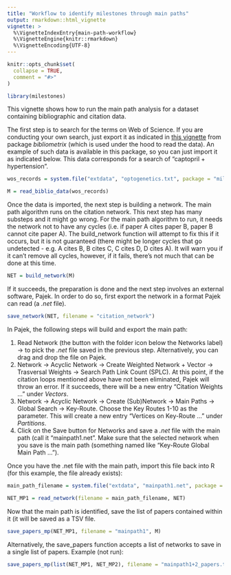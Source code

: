```yaml
---
title: "Workflow to identify milestones through main paths"
output: rmarkdown::html_vignette
vignette: >
  %\VignetteIndexEntry{main-path-workflow}
  %\VignetteEngine{knitr::rmarkdown}
  %\VignetteEncoding{UTF-8}
---
```


```r
knitr::opts_chunk$set(
  collapse = TRUE,
  comment = "#>"
)
```

```r
library(milestones)
```

This vignette shows how to run the main path analysis for a dataset containing bibliographic and citation data.

The first step is to search for the terms on Web of Science. If you are conducting your own search, just export it as indicated in [this vignette](!...) from package *bibliometrix* (which is used under the hood to read the data). An example of such data is available in this package, so you can just import it as indicated below. This data corresponds for a search of "captopril + hypertension".

```r
wos_records = system.file("extdata", "optogenetics.txt", package = "milestones", mustWork = T)

M = read_biblio_data(wos_records)
```

Once the data is imported, the next step is building a network. The main path algorithm runs on the citation network. This next step has many substeps and it might go wrong. For the main path algorithm to run, it needs the network not to have any cycles (i.e. if paper A cites paper B, paper B cannot cite paper A). The build_network function will attempt to fix this if it occurs, but it is not guaranteed (there might be longer cycles that go undetected - e.g. A cites B, B cites C, C cites D, D cites A). It will warn you if it can't remove all cycles, however, if it fails, there's not much that can be done at this time.

```r
NET = build_network(M)
```

If it succeeds, the preparation is done and the next step involves an external software, Pajek. In order to do so, first export the network in a format Pajek can read (a *.net* file).

```r
save_network(NET, filename = "citation_network")
```

In Pajek, the following steps will build and export the main path:

1. Read Network (the button with the folder icon below the Networks label) → to pick the *.net* file saved in the previous step. Alternatively, you can drag and drop the file on Pajek.
1. Network → Acyclic Network → Create Weighted Network + Vector → Trasversal Weights → Search Path Link Count (SPLC). At this point, if the citation loops mentioned above have not been eliminated, Pajek will throw an error. If it succeeds, there will be a new entry "Citation Weights ..." under *Vectors*.
1. Network → Acyclic Network → Create (Sub)Network → Main Paths → Global Search → Key-Route. Choose the Key Routes 1-10 as the parameter. This will create a new entry "Vertices on Key-Route ..." under *Partitions*.
1. Click on the Save button for Networks and save a *.net* file with the main path (call it "mainpath1.net". Make sure that the selected network when you save is the main path (something named like "Key-Route Global Main Path ...").

Once you have the .net file with the main path, import this file back into R (for this example, the file already exists):

```r
main_path_filename = system.file("extdata", "mainpath1.net", package = "milestones", mustWork = T)

NET_MP1 = read_network(filename = main_path_filename, NET)
```

Now that the main path is identified, save the list of papers contained within it (it will be saved as a TSV file.

```r
save_papers_mp(NET_MP1, filename = "mainpath1", M)
```

Alternatively, the save_papers function accepts a list of networks to save in a single list of papers. Example (not run):

```r
save_papers_mp(list(NET_MP1, NET_MP2), filename = "mainpath1+2_papers.tsv")
```
